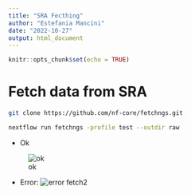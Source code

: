 ```yaml
---
title: "SRA Fecthing"
author: "Estefania Mancini"
date: "2022-10-27"
output: html_document
---
```


```r
knitr::opts_chunk$set(echo = TRUE)
```

#  Fetch data from SRA

```bash
git clone https://github.com/nf-core/fetchngs.git
```


```bash
nextflow run fetchngs -profile test --outdir raw
```

* Ok

![ok](fetch1.png)


* Error: 
![error fetch2](fetch2.png)
